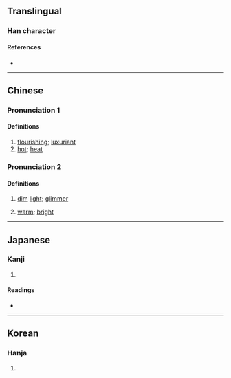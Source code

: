 {{character info/new}}
==Translingual==

===Han character===
{{Han char|rn=72|rad=日|as=12|sn=16|four=|canj=AGRR|ids=⿰日喜}}

====References====
* {{Han ref|kx=0499.510|dkj=14162|dj=0869.210|hdz=21535.030|uh=66BF|ud=26303}}

----

==Chinese==
{{zh-forms}}

===Pronunciation 1===
{{zh-pron
|m=xǐ
|c=hei2
|mc=
|oc=
|ma=
|cat=a
}}

====Definitions====
{{zh-hanzi}}

# [[flourishing]]; [[luxuriant]]
# [[hot]]; [[heat]]

===Pronunciation 2===
{{zh-pron
|m=xī
|c=
|ma=
|cat=n,a
}}

====Definitions====
{{zh-hanzi}}

# {{lb|zh|archaic}} [[dim]] [[light]]; [[glimmer]]
# [[warm]]; [[bright]]

----

==Japanese==

===Kanji===
{{ja-kanji|grade=|rs=日12}}

# {{rfdef|ja|sort=日12}}

====Readings====
* {{ja-readings|on=[[き]] (ki)|kun=[[さかんなさま]] (sakannasama), [[あつい]] (atsui)}}

----

==Korean==

===Hanja===
{{ko-hanja|hangeul=희|eumhun=|rv=hui|mr=hŭi|y=huy}}

# {{rfdef|ko|sort=日12}}